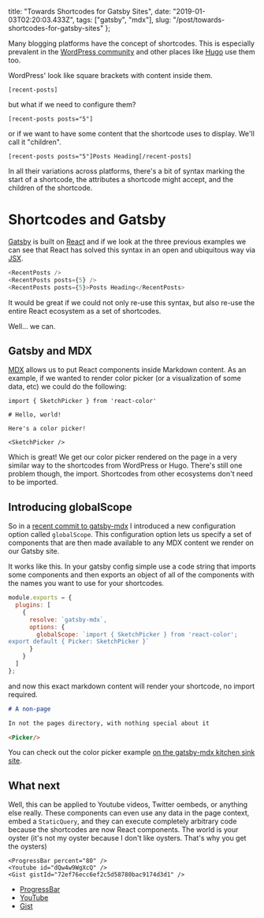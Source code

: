   title: "Towards Shortcodes for Gatsby Sites",
  date: "2019-01-03T02:20:03.433Z",
  tags: ["gatsby", "mdx"],
  slug: "/post/towards-shortcodes-for-gatsby-sites"
};

Many blogging platforms have the concept of shortcodes. This
is especially prevalent in the
[WordPress community](https://www.smashingmagazine.com/2012/05/wordpress-shortcodes-complete-guide/)
and other places like
[Hugo](https://gohugo.io/content-management/shortcodes/) use
them too.

WordPress' look like square brackets with content inside
them.

```
[recent-posts]
```

but what if we need to configure them?

```
[recent-posts posts="5"]
```

or if we want to have some content that the shortcode uses
to display. We'll call it "children".

```
[recent-posts posts="5"]Posts Heading[/recent-posts]
```

In all their variations across platforms, there's a bit of
syntax marking the start of a shortcode, the attributes a
shortcode might accept, and the children of the shortcode.

# Shortcodes and Gatsby

[Gatsby](https://www.gatsbyjs.org/) is built on
[React](https://reactjs.org/) and if we look at the three
previous examples we can see that React has solved this
syntax in an open and ubiquitous way via
[JSX](https://reactjs.org/docs/introducing-jsx.html).

```js
<RecentPosts />
<RecentPosts posts={5} />
<RecentPosts posts={5}>Posts Heading</RecentPosts>
```

It would be great if we could not only re-use this syntax,
but also re-use the entire React ecosystem as a set of
shortcodes.

Well... we can.

## Gatsby and MDX

[MDX](https://github.com/mdx-js/mdx) allows us to put React
components inside Markdown content. As an example, if we
wanted to render color picker (or a visualization of some
data, etc) we could do the following:

```
import { SketchPicker } from 'react-color'

# Hello, world!

Here's a color picker!

<SketchPicker />
```

Which is great! We get our color picker rendered on the page
in a very similar way to the shortcodes from WordPress or
Hugo. There's still one problem though, the import.
Shortcodes from other ecosystems don't need to be imported.

## Introducing globalScope

So in a
[recent commit to gatsby-mdx](https://github.com/ChristopherBiscardi/gatsby-mdx/commit/df27bb47b936655a2422fd65b066e34d0b6c8720)
I introduced a new configuration option called
`globalScope`. This configuration option lets us specify a
set of components that are then made available to any MDX
content we render on our Gatsby site.

It works like this. In your gatsby config simple use a code
string that imports some components and then exports an
object of all of the components with the names you want to
use for your shortcodes.

```js
module.exports = {
  plugins: [
    {
      resolve: `gatsby-mdx`,
      options: {
        globalScope: `import { SketchPicker } from 'react-color';
export default { Picker: SketchPicker }`
      }
    }
  ]
};
```

and now this exact markdown content will render your
shortcode, no import required.

```md
# A non-page

In not the pages directory, with nothing special about it

<Picker/>
```

You can check out the color picker example
[on the gatsby-mdx kitchen sink site](https://gatsby-mdx-kitchen-sink.netlify.com/posts/non-page-global-scope).

## What next

Well, this can be applied to Youtube videos, Twitter
oembeds, or anything else really. These components can even
use any data in the page context, embed a `StaticQuery`, and
they can execute completely arbitrary code because the
shortcodes are now React components. The world is your
oyster (it's not my oyster because I don't like oysters.
That's why you get the oysters)

```
<ProgressBar percent="80" />
<Youtube id="dQw4w9WgXcQ" />
<Gist gistId="72ef76ecc6ef2c5d58780bac9174d3d1" />
```

- [ProgressBar](http://react-component.github.io/progress/)
- [YouTube](https://www.npmjs.com/package/react-youtube-embed)
- [Gist](https://www.npmjs.com/package/react-gist-embed)
